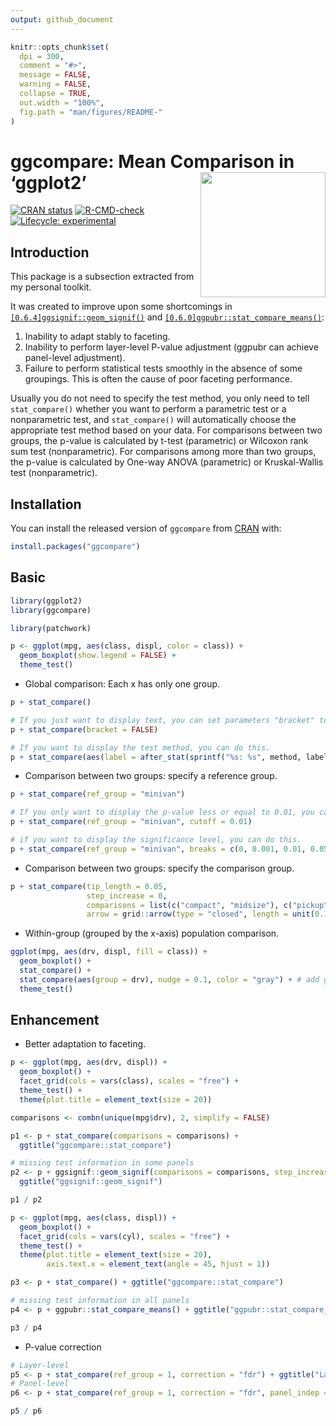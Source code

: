 ```yaml
---
output: github_document
---
```


```r
knitr::opts_chunk$set(
  dpi = 300,
  comment = "#>",
  message = FALSE,
  warning = FALSE,
  collapse = TRUE,
  out.width = "100%",
  fig.path = "man/figures/README-"
)
```

# ggcompare: Mean Comparison in 'ggplot2' <a href="https://github.com/HMU-WH/ggcompare"> <img src="man/figures/README-logo.png" align="right" height="200" alt="" /> </a>

[![CRAN status](https://www.r-pkg.org/badges/version/ggcompare)](https://CRAN.R-project.org/package=ggcompare)
[![R-CMD-check](https://github.com/HMU-WH/ggcompare/actions/workflows/R-CMD-check.yaml/badge.svg)](https://github.com/HMU-WH/ggcompare/actions/workflows/R-CMD-check.yaml)
[![Lifecycle: experimental](https://img.shields.io/badge/lifecycle-experimental-orange.svg)](https://lifecycle.r-lib.org/articles/stages.html#experimental)

## Introduction

This package is a subsection extracted from my personal toolkit. 

It was created to improve upon some shortcomings in [`[0.6.4]ggsignif::geom_signif()`](https://github.com/const-ae/ggsignif/) and [`[0.6.0]ggpubr::stat_compare_means()`](https://github.com/kassambara/ggpubr/):

1.  Inability to adapt stably to faceting.
2.  Inability to perform layer-level P-value adjustment (ggpubr can achieve panel-level adjustment).
3.  Failure to perform statistical tests smoothly in the absence of some groupings. This is often the cause of poor faceting performance.

Usually you do not need to specify the test method, you only need to tell `stat_compare()` whether you want to perform a parametric test or a nonparametric test, and `stat_compare()` will automatically choose the appropriate test method based on your data. For comparisons between two groups, the p-value is calculated by t-test (parametric) or Wilcoxon rank sum test (nonparametric). For comparisons among more than two groups, the p-value is calculated by One-way ANOVA (parametric) or Kruskal-Wallis test (nonparametric).

## Installation
You can install the released version of `ggcompare` from [CRAN](https://CRAN.R-project.org/package=ggcompare) with:

``` r
install.packages("ggcompare")
```

## Basic

```r
library(ggplot2)
library(ggcompare)
```

```r
library(patchwork)
```

```r
p <- ggplot(mpg, aes(class, displ, color = class)) + 
  geom_boxplot(show.legend = FALSE) + 
  theme_test()
```

- Global comparison: Each x has only one group.

```r
p + stat_compare()
```

```r
# If you just want to display text, you can set parameters "bracket" to FALSE.
p + stat_compare(bracket = FALSE)
```

```r
# If you want to display the test method, you can do this.
p + stat_compare(aes(label = after_stat(sprintf("%s: %s", method, label))))
```

- Comparison between two groups: specify a reference group.

```r
p + stat_compare(ref_group = "minivan")
```

```r
# If you only want to display the p-value less or equal to 0.01, you can do this.
p + stat_compare(ref_group = "minivan", cutoff = 0.01)
```

```r
# if you want to display the significance level, you can do this.
p + stat_compare(ref_group = "minivan", breaks = c(0, 0.001, 0.01, 0.05, 1))
```

- Comparison between two groups: specify the comparison group.

```r
p + stat_compare(tip_length = 0.05,
                 step_increase = 0, 
                 comparisons = list(c("compact", "midsize"), c("pickup", "suv")), 
                 arrow = grid::arrow(type = "closed", length = unit(0.1, "inches"))) # Yeah, this supports adding arrows.
```

- Within-group (grouped by the x-axis) population comparison.

```r
ggplot(mpg, aes(drv, displ, fill = class)) +
  geom_boxplot() +
  stat_compare() +
  stat_compare(aes(group = drv), nudge = 0.1, color = "gray") + # add global comparison
  theme_test()
```

## Enhancement

- Better adaptation to faceting.

```r
p <- ggplot(mpg, aes(drv, displ)) +
  geom_boxplot() +
  facet_grid(cols = vars(class), scales = "free") +
  theme_test() + 
  theme(plot.title = element_text(size = 20))

comparisons <- combn(unique(mpg$drv), 2, simplify = FALSE)

p1 <- p + stat_compare(comparisons = comparisons) +
  ggtitle("ggcompare::stat_compare")

# missing test information in some panels
p2 <- p + ggsignif::geom_signif(comparisons = comparisons, step_increase = 0.1) +
  ggtitle("ggsignif::geom_signif")
```

```r
p1 / p2
```

```r
p <- ggplot(mpg, aes(class, displ)) +
  geom_boxplot() +
  facet_grid(cols = vars(cyl), scales = "free") +
  theme_test() + 
  theme(plot.title = element_text(size = 20),
        axis.text.x = element_text(angle = 45, hjust = 1))

p3 <- p + stat_compare() + ggtitle("ggcompare::stat_compare")

# missing test information in all panels
p4 <- p + ggpubr::stat_compare_means() + ggtitle("ggpubr::stat_compare_means")
```

```r
p3 / p4
```

- P-value correction

```r
# Layer-level
p5 <- p + stat_compare(ref_group = 1, correction = "fdr") + ggtitle("Layer-level P-value adjustment")
# Panel-level
p6 <- p + stat_compare(ref_group = 1, correction = "fdr", panel_indep = TRUE) + ggtitle("Panel-level P-value adjustment")
```

```r
p5 / p6
```
